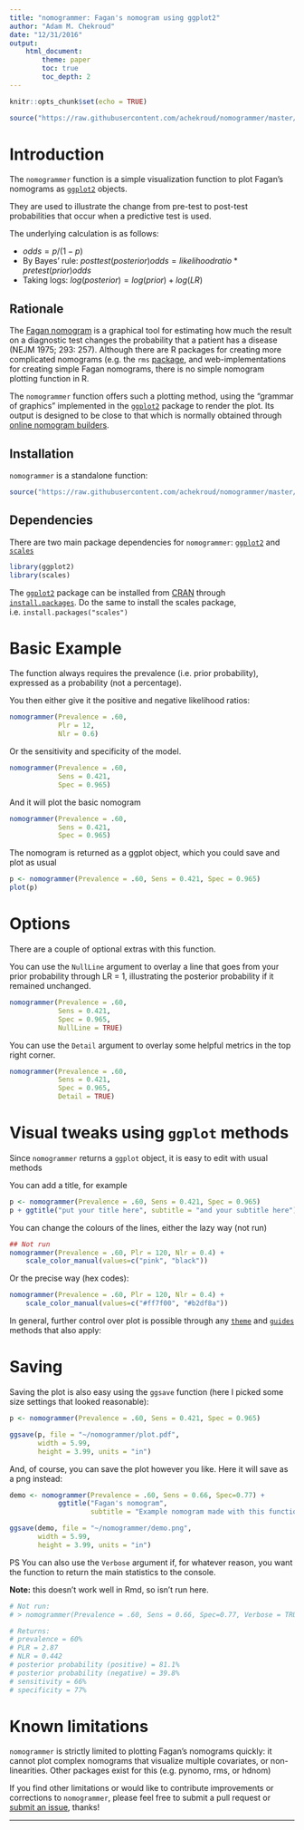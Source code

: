 ```yaml
---
title: "nomogrammer: Fagan's nomogram using ggplot2"
author: "Adam M. Chekroud"
date: "12/31/2016"
output:
    html_document:
        theme: paper
        toc: true
        toc_depth: 2
---
```


```r
knitr::opts_chunk$set(echo = TRUE)
```


```r
source("https://raw.githubusercontent.com/achekroud/nomogrammer/master/nomogrammer.r")
```

# Introduction

The `nomogrammer` function is a simple visualization function to plot Fagan's nomograms as [`ggplot2`][ggplot2] objects. 

They are used to illustrate the change from pre-test to post-test probabilities that occur when a predictive test is used.

The underlying calculation is as follows:

- $odds = p / (1-p)$ 
- By Bayes' rule: $posttest (posterior) odds = likelihood ratio * pretest (prior) odds$ 
- Taking logs: $log(posterior) = log(prior) + log(LR)$


## Rationale

The [Fagan nomogram](http://www.pmean.com/definitions/fagan.htm) is a graphical tool for estimating how much the result on a diagnostic test changes the probability that a patient has a disease (NEJM 1975; 293: 257). Although there are R packages for creating more complicated nomograms (e.g. the `rms` [package](https://cran.r-project.org/web/packages/rms/rms.pdf), and web-implementations for creating simple Fagan nomograms, there is no simple nomogram plotting function in R. 

The `nomogrammer` function offers such a plotting method, using the "grammar of graphics" implemented in the [`ggplot2`][ggplot2] package to render the plot. Its output is designed to be close to that which is normally obtained through [online nomogram builders](https://araw.mede.uic.edu/cgi-bin/testcalc.pl). 

## Installation

`nomogrammer` is a standalone function:

```r
source("https://raw.githubusercontent.com/achekroud/nomogrammer/master/nomogrammer.r")
```

## Dependencies

There are two main package dependencies for `nomogrammer`:  [`ggplot2`][ggplot2] and [`scales`][scales]

```r
library(ggplot2)
library(scales)
```

The [`ggplot2`][ggplot2] package can be installed from [CRAN](https://cran.r-project.org/) through [`install.packages`](http://www.rdocumentation.org/packages/utils/functions/install.packages). Do the same to install the scales package, i.e. `install.packages("scales")`

# Basic Example

The function always requires the prevalence (i.e. prior probability), expressed as a probability (not a percentage).

You then either give it the positive and negative likelihood ratios:

```r
nomogrammer(Prevalence = .60,
            Plr = 12,
            Nlr = 0.6)
```

Or the sensitivity and specificity of the model.

```r
nomogrammer(Prevalence = .60,
            Sens = 0.421,
            Spec = 0.965)
```

And it will plot the basic nomogram

```r
nomogrammer(Prevalence = .60,
            Sens = 0.421,
            Spec = 0.965)
```

The nomogram is returned as a ggplot object, which you could save and plot as usual

```r
p <- nomogrammer(Prevalence = .60, Sens = 0.421, Spec = 0.965)
plot(p)
```

# Options

There are a couple of optional extras with this function.

You can use the `NullLine` argument to overlay a line that goes from your prior probability through LR = 1, illustrating the posterior probability if it remained unchanged.

```r
nomogrammer(Prevalence = .60,
            Sens = 0.421,
            Spec = 0.965,
            NullLine = TRUE)
```

You can use the `Detail` argument to overlay some helpful metrics in the top right corner.

```r
nomogrammer(Prevalence = .60,
            Sens = 0.421,
            Spec = 0.965,
            Detail = TRUE)
```


# Visual tweaks using `ggplot` methods

Since `nomogrammer` returns a `ggplot` object, it is easy to edit with usual methods

You can add a title, for example

```r
p <- nomogrammer(Prevalence = .60, Sens = 0.421, Spec = 0.965)
p + ggtitle("put your title here", subtitle = "and your subtitle here")
```

You can change the colours of the lines, either the lazy way (not run)

```r
## Not run
nomogrammer(Prevalence = .60, Plr = 120, Nlr = 0.4) +
    scale_color_manual(values=c("pink", "black"))
```

Or the precise way (hex codes):

```r
nomogrammer(Prevalence = .60, Plr = 120, Nlr = 0.4) +
    scale_color_manual(values=c("#ff7f00", "#b2df8a"))
```

In general, further control over plot is possible through any  [`theme`](http://docs.ggplot2.org/current/theme.html) and [`guides`](http://docs.ggplot2.org/current/guides.html) methods that also apply:

# Saving

Saving the plot is also easy using the `ggsave` function (here I picked some size settings that looked reasonable):

```r
p <- nomogrammer(Prevalence = .60, Sens = 0.421, Spec = 0.965)

ggsave(p, file = "~/nomogrammer/plot.pdf",
       width = 5.99,
       height = 3.99, units = "in")
```

And, of course, you can save the plot however you like. Here it will save as a png instead:

```r
demo <- nomogrammer(Prevalence = .60, Sens = 0.66, Spec=0.77) +
            ggtitle("Fagan's nomogram",
                    subtitle = "Example nomogram made with this function")

ggsave(demo, file = "~/nomogrammer/demo.png",
       width = 5.99,
       height = 3.99, units = "in")
```



PS You can also use the `Verbose` argument if, for whatever reason, you want the function to return the main statistics to the console.

__Note:__ this doesn't work well in Rmd, so isn't run here.

```r
# Not run:
# > nomogrammer(Prevalence = .60, Sens = 0.66, Spec=0.77, Verbose = TRUE)

# Returns:
# prevalence = 60%
# PLR = 2.87
# NLR = 0.442
# posterior probability (positive) = 81.1%
# posterior probability (negative) = 39.8%
# sensitivity = 66%
# specificity = 77%
```




# Known limitations

`nomogrammer` is strictly limited to plotting Fagan's nomograms quickly: it cannot plot complex nomograms that visualize multiple covariates, or non-linearities. Other packages exist for this (e.g. pynomo, rms, or hdnom)

If you find other limitations or would like to contribute improvements or corrections to `nomogrammer`, please feel free to submit a pull request or [submit an issue](https://github.com/achekroud/nomogrammer/issues), thanks!

---

[colorbrewer]: http://colorbrewer2.org/
[ggplot2]: http://ggplot2.org/
[scales]: http://www.rdocumentation.org/packages/scales

